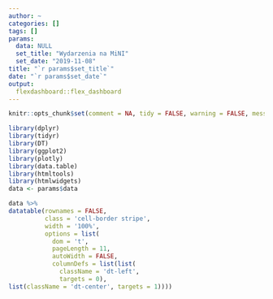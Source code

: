 ```yaml
---
author: ~
categories: []
tags: []
params:
  data: NULL
  set_title: "Wydarzenia na MiNI"
  set_date: "2019-11-08"
title: "`r params$set_title`"
date: "`r params$set_date`"
output: 
  flexdashboard::flex_dashboard
--- 
```

<style>                     
.navbar {
  background-color:rgb(74,60,137);
  border-color:white;
}
</style>  


```r
knitr::opts_chunk$set(comment = NA, tidy = FALSE, warning = FALSE, message = FALSE, echo = FALSE)
```


```r
library(dplyr)
library(tidyr)
library(DT)
library(ggplot2)
library(plotly)
library(data.table)
library(htmltools)
library(htmlwidgets)
data <- params$data

```



```r
data %>%
datatable(rownames = FALSE,
          class = 'cell-border stripe',
          width = '100%',
          options = list(
            dom = 't',
            pageLength = 11,
            autoWidth = FALSE,
            columnDefs = list(list(
              className = 'dt-left',
              targets = 0),
list(className = 'dt-center', targets = 1))))

```

